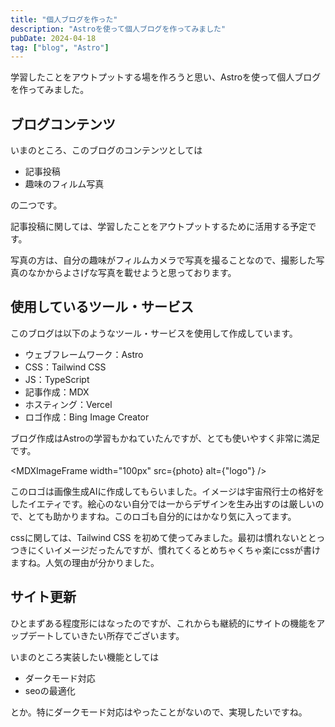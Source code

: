 ```yaml
---
title: "個人ブログを作った"
description: "Astroを使って個人ブログを作ってみました"
pubDate: 2024-04-18
tag: ["blog", "Astro"]
---
```



学習したことをアウトプットする場を作ろうと思い、Astroを使って個人ブログを作ってみました。

## ブログコンテンツ

いまのところ、このブログのコンテンツとしては

- 記事投稿
- 趣味のフィルム写真

の二つです。

記事投稿に関しては、学習したことをアウトプットするために活用する予定です。

写真の方は、自分の趣味がフィルムカメラで写真を撮ることなので、撮影した写真のなかからよさげな写真を載せようと思っております。

## 使用しているツール・サービス

このブログは以下のようなツール・サービスを使用して作成しています。

- ウェブフレームワーク：Astro
- CSS：Tailwind CSS
- JS：TypeScript
- 記事作成：MDX
- ホスティング：Vercel
- ロゴ作成：Bing Image Creator

ブログ作成はAstroの学習もかねていたんですが、とても使いやすく非常に満足です。

<MDXImageFrame width="100px" src={photo} alt={"logo"} />

このロゴは画像生成AIに作成してもらいました。イメージは宇宙飛行士の格好をしたイエティです。絵心のない自分では一からデザインを生み出すのは厳しいので、とても助かりますね。このロゴも自分的にはかなり気に入ってます。

cssに関しては、Tailwind CSS を初めて使ってみました。最初は慣れないととっつきにくいイメージだったんですが、慣れてくるとめちゃくちゃ楽にcssが書けますね。人気の理由が分かりました。

## サイト更新

ひとまずある程度形にはなったのですが、これからも継続的にサイトの機能をアップデートしていきたい所存でございます。

いまのところ実装したい機能としては

- ダークモード対応
- seoの最適化

とか。特にダークモード対応はやったことがないので、実現したいですね。
